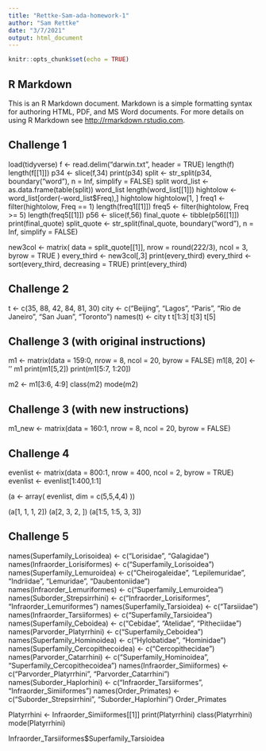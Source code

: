 ```yaml
---
title: "Rettke-Sam-ada-homework-1"
author: "Sam Rettke"
date: "3/7/2021"
output: html_document
---
```


```r
knitr::opts_chunk$set(echo = TRUE)
```

## R Markdown

This is an R Markdown document. Markdown is a simple formatting syntax for authoring HTML, PDF, and MS Word documents. For more details on using R Markdown see <http://rmarkdown.rstudio.com>.


## Challenge 1
load(tidyverse)
f <- read.delim("darwin.txt", header = TRUE)
length(f)
length(f[[1]])
p34 <- slice(f,34)
print(p34)
split <- str_split(p34, boundary("word"), n = Inf, simplify = FALSE)
split
word_list <- as.data.frame(table(split))
word_list
length(word_list[[1]])
hightolow <- word_list[order(-word_list$Freq),]
hightolow
hightolow[1, ]
freq1 <- filter(hightolow, Freq == 1)
length(freq1[[1]])
freq5 <- filter(hightolow, Freq >= 5)
length(freq5[[1]])
p56 <- slice(f,56)
final_quote <- tibble(p56[[1]])
print(final_quote)
split_quote <- str_split(final_quote, boundary("word"), n = Inf, simplify = FALSE)

new3col <- matrix(
  data = split_quote[[1]],
  nrow = round(222/3),
  ncol = 3,
  byrow = TRUE
)
every_third <- new3col[,3]
print(every_third)
every_third <- sort(every_third, decreasing = TRUE)
print(every_third)

## Challenge 2
t <- c(35, 88, 42, 84, 81, 30)
city <- c("Beijing", "Lagos", "Paris", "Rio de Janeiro", "San Juan", "Toronto")
names(t) <- city
t
t[1:3]
t[3]
t[5]

## Challenge 3 (with original instructions)
m1 <- matrix(data = 159:0, nrow = 8, ncol = 20, byrow = FALSE)
m1[8, 20] <- ''
m1
print(m1[5,2])
print(m1[5:7, 1:20])

m2 <- m1[3:6, 4:9]
class(m2)
mode(m2)

## Challenge 3 (with new instructions)
m1_new <- matrix(data = 160:1, nrow = 8, ncol = 20, byrow = FALSE)

## Challenge 4

evenlist <- matrix(data = 800:1, nrow = 400, ncol = 2, byrow = TRUE)
evenlist <- evenlist[1:400,1:1]

(a <- array(
  evenlist,
  dim = c(5,5,4,4)
))

(a[1, 1, 1, 2])
(a[2, 3, 2, ])
(a[1:5, 1:5, 3, 3])

## Challenge 5

names(Superfamily_Lorisoidea) <- c("Lorisidae", "Galagidae")
names(Infraorder_Lorisiformes) <- c("Superfamily_Lorisoidea")
names(Superfamily_Lemuroidea) <- c("Cheirogaleidae", "Lepilemuridae", "Indriidae", "Lemuridae", "Daubentoniidae")
names(Infraorder_Lemuriformes) <- c("Superfamily_Lemuroidea")
names(Suborder_Strepsirrhini) <- c("Infraorder_Lorisiformes", "Infraorder_Lemuriformes")
names(Superfamily_Tarsioidea) <- c("Tarsiidae")
names(Infraorder_Tarsiiformes) <- c("Superfamily_Tarsioidea")
names(Superfamily_Ceboidea) <- c("Cebidae", "Atelidae", "Pitheciidae")
names(Parvorder_Platyrrhini) <- c("Superfamily_Ceboidea")
names(Superfamily_Hominoidea) <- c("Hylobatidae", "Hominidae")
names(Superfamily_Cercopithecoidea) <- c("Cercopithecidae")
names(Parvorder_Catarrhini) <- c("Superfamily_Hominoidea", "Superfamily_Cercopithecoidea")
names(Infraorder_Simiiformes) <- c("Parvorder_Platyrrhini", "Parvorder_Catarrhini")
names(Suborder_Haplorhini) <- c("Infraorder_Tarsiiformes", "Infraorder_Simiiformes")
names(Order_Primates) <- c("Suborder_Strepsirrhini", "Suborder_Haplorhini")
Order_Primates

Platyrrhini <- Infraorder_Simiiformes[[1]]
print(Platyrrhini)
class(Platyrrhini)
mode(Platyrrhini)

Infraorder_Tarsiiformes$Superfamily_Tarsioidea